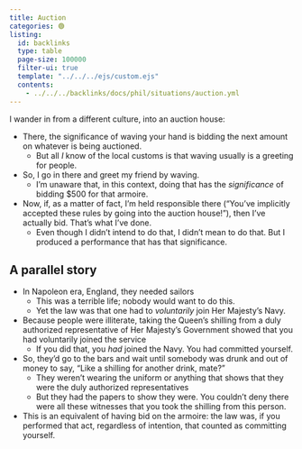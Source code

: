 ```yaml
---
title: Auction
categories: 🟢
listing:
  id: backlinks
  type: table
  page-size: 100000
  filter-ui: true
  template: "../../../ejs/custom.ejs"
  contents:
    - ../../../backlinks/docs/phil/situations/auction.yml
---
```



I wander in from a different culture, into an auction house:

- There, the significance of waving your hand is bidding the next amount on 
  whatever is being auctioned.
  - But all *I* know of the local customs is that waving usually is a 
      greeting for people.
- So, I go in there and greet my friend by waving.
  - I'm unaware that, in this context, doing that has the *significance* 
    of bidding $500 for that armoire.
- Now, if, as a matter of fact, I'm held responsible there ("You've 
  implicitly accepted these rules by going into the auction house!"), then 
  I've actually bid. That's what I've done.
  - Even though I didn't intend to do that, I didn't mean to do that. 
    But I produced a performance that has that significance.


## A parallel story
- In Napoleon era, England, they needed sailors
    - This was a terrible life; nobody would want to do this.
    - Yet the law was that one had to *voluntarily* join Her Majesty's Navy.
- Because people were illiterate, taking the Queen's shilling from a duly 
  authorized representative of Her Majesty's Government showed that you had 
  voluntarily joined the service
    - If you did that, you *had* joined the Navy. You had committed yourself.
- So, they'd go to the bars and wait until somebody was drunk and out of money 
  to say, "Like a shilling for another drink, mate?"
    - They weren't wearing the uniform or anything that shows that they were the 
      duly authorized representatives
    - But they had the papers to show they were. You couldn't deny there were 
      all these witnesses that you took the shilling from this person.
- This is an equivalent of having bid on the armoire: the law was, if you 
  performed that act, regardless of intention, that counted as committing 
  yourself.